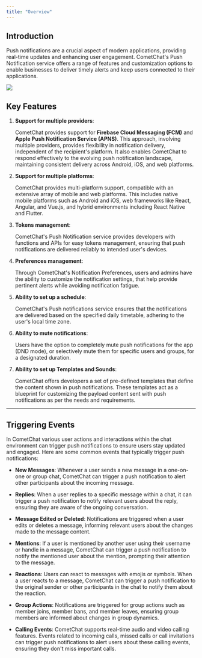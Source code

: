 ```yaml
---
title: "Overview"
---
```


## Introduction

Push notifications are a crucial aspect of modern applications, providing real-time updates and enhancing user engagement. CometChat's Push Notification service offers a range of features and customization options to enable businesses to deliver timely alerts and keep users connected to their applications.

<Frame>
  <img src="/images/5928893d-push_notification_extension_cometchat-cf00152cce6bd4062734db4eeb4df543.png" />
</Frame>

## Key Features

1. **Support for multiple providers**:

   CometChat provides support for **Firebase Cloud Messaging (FCM)** and **Apple Push Notification Service (APNS)**. This approach, involving multiple providers, provides flexibility in notification delivery, independent of the recipient's platform. It also enables CometChat to respond effectively to the evolving push notification landscape, maintaining consistent delivery across Android, iOS, and web platforms.

2. **Support for multiple platforms**:

   CometChat provides multi-platform support, compatible with an extensive array of mobile and web platforms. This includes native mobile platforms such as Android and iOS, web frameworks like React, Angular, and Vue.js, and hybrid environments including React Native and Flutter.

3. **Tokens management**:

   CometChat's Push Notification service provides developers with functions and APIs for easy tokens management, ensuring that push notifications are delivered reliably to intended user's devices.

4. **Preferences management**:

   Through CometChat's Notification Preferences, users and admins have the ability to customize the notification settings, that help provide pertinent alerts while avoiding notification fatigue.

5. **Ability to set up a schedule**:

   CometChat's Push notifications service ensures that the notifications are delivered based on the specified daily timetable, adhering to the user's local time zone.

6. **Ability to mute notifications**:

   Users have the option to completely mute push notifications for the app (DND mode), or selectively mute them for specific users and groups, for a designated duration.

7. **Ability to set up Templates and Sounds**:

   CometChat offers developers a set of pre-defined templates that define the content shown in push notifications. These templates act as a blueprint for customizing the payload content sent with push notifications as per the needs and requirements.

***

## Triggering Events

In CometChat various user actions and interactions within the chat environment can trigger push notifications to ensure users stay updated and engaged. Here are some common events that typically trigger push notifications:

* **New Messages**: Whenever a user sends a new message in a one-on-one or group chat, CometChat can trigger a push notification to alert other participants about the incoming message.

* **Replies**: When a user replies to a specific message within a chat, it can trigger a push notification to notify relevant users about the reply, ensuring they are aware of the ongoing conversation.

* **Message Edited or Deleted**: Notifications are triggered when a user edits or deletes a message, informing relevant users about the changes made to the message content.

* **Mentions**: If a user is mentioned by another user using their username or handle in a message, CometChat can trigger a push notification to notify the mentioned user about the mention, prompting their attention to the message.

* **Reactions**: Users can react to messages with emojis or symbols. When a user reacts to a message, CometChat can trigger a push notification to the original sender or other participants in the chat to notify them about the reaction.

* **Group Actions**: Notifications are triggered for group actions such as member joins, member bans, and member leaves, ensuring group members are informed about changes in group dynamics.

* **Calling Events**: CometChat supports real-time audio and video calling features. Events related to incoming calls, missed calls or call invitations can trigger push notifications to alert users about these calling events, ensuring they don't miss important calls.
